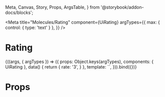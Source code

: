   Meta, Canvas, Story, Props, ArgsTable,
} from '@storybook/addon-docs/blocks';

<Meta
  title="Molecules/Rating"
  component={UiRating}
  argTypes={{
    max: { control: { type: 'text' } },
  }}
/>

# Rating

<Canvas>
  <Story
    name="Common"
    args={{
      max: '5',
    }}
  >
    {((args, { argTypes }) => ({
      props: Object.keys(argTypes),
      components: { UiRating },
      data() {
        return {
          rate: '3',
        }
      },
      template: `<UiRating
        v-model="rate"
        :max="max"
      />`,
    })).bind({})}
  </Story>
</Canvas>

# Props

<Props of={UiRating} />

